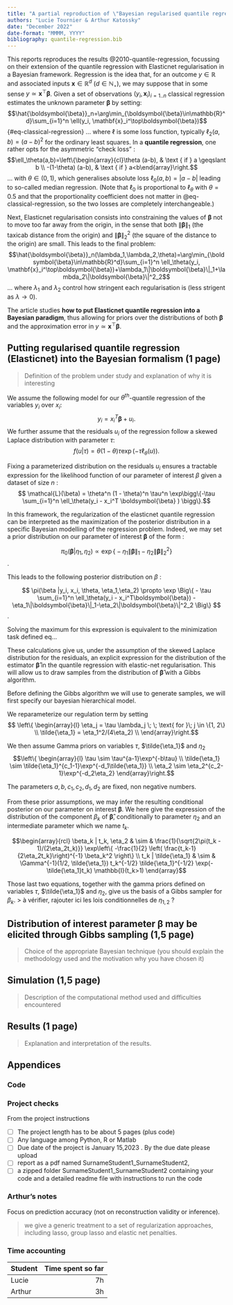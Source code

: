 ```yaml
---
title: "A partial reproduction of \"Bayesian regularised quantile regression\""
authors: "Lucie Tournier & Arthur Katossky"
date: "December 2022"
date-format: "MMMM, YYYY"
bibliography: quantile-regression.bib
---
```


This reports reproduces the results @2010-quantile-regression, focussing on their extension of the quantile regression with Elasticnet regularisation in a Bayesian framework. Regression is the idea that, for an outcome $y\in\mathbb{R}$ and associated inputs $\mathbf{x}\in\mathbb{R}^d$ ($d \in \mathbb{N}_\star$), we may suppose that in some sense $y\simeq \mathbf{x}^\top\boldsymbol{\beta}$. Given a set of observations $(y_i,\mathbf{x}_i)_{i=1..n}$ classical regression estimates the unknown parameter $\boldsymbol{\beta}$ by setting: $$\hat{\boldsymbol{\beta}}_n=\arg\min_{\boldsymbol{\beta}\in\mathbb{R}^d}\sum_{i=1}^n \ell(y_i, \mathbf{x}_i^\top\boldsymbol{\beta})$$ {#eq-classical-regression} ... where $\ell$ is some loss function, typically $\ell_2(a,b)=(a-b)^2$ for the ordinary least squares. In a **quantile regression**, one rather opts for the asymmetric "check loss" : $$\ell_\theta(a,b)=\left\{\begin{array}{cl}\theta (a-b), & \text { if } a \geqslant b \\ -(1-\theta) (a-b), & \text { if }  a<b\end{array}\right.$$ ... with $\theta\in(0,1)$, which generalises absolute loss $\ell_0(a,b)=|a-b|$ leading to so-called median regression. (Note that $\ell_0$ is proportional to $\ell_\theta$ with $\theta=0.5$ and that the proportionality coefficient does not matter in @eq-classical-regression, so the two losses are completely interchangeable.)

Next, Elasticnet regularisation consists into constraining the values of $\boldsymbol{\beta}$ not to move too far away from the origin, in the sense that both $\|\boldsymbol{\beta}\|_1$ (the taxicab distance from the origin) and $\|\boldsymbol{\beta}\|_2^2$ (the square of the distance to the origin) are small. This leads to the final problem: $$\hat{\boldsymbol{\beta}}_n(\lambda_1,\lambda_2,\theta)=\arg\min_{\boldsymbol{\beta}\in\mathbb{R}^d}\sum_{i=1}^n \ell_\theta(y_i, \mathbf{x}_i^\top\boldsymbol{\beta})+\lambda_1\|\boldsymbol{\beta}\|_1+\lambda_2\|\boldsymbol{\beta}\|^2_2$$ ... where $\lambda_1$ and $\lambda_2$ control how stringent each regularisation is (less strigent as $\lambda \to 0$).

The article studies **how to put Elasticnet quantile regression into a Bayesian paradigm**, thus allowing for priors over the distributions of both $\boldsymbol{\beta}$ and the approximation error in $y\simeq \mathbf{x}^\top\boldsymbol{\beta}$.

## Putting regularised quantile regression (Elasticnet) into the Bayesian formalism (1 page)

> Definition of the problem under study and explanation of why it is interesting

We assume the following model for our $\theta^{th}$-quantile regression of the variables $y_i$ over $x_i$: $$ y_i = x_i^T \boldsymbol{\beta} + u_i. $$ We further assume that the residuals $u_i$ of the regression follow a skewed Laplace distribution with parameter $\tau$: $$f(u|\tau) = \theta(1 - \theta) \tau \exp(-\tau \ell_\theta(u)).$$

Fixing a parameterized distribution on the residuals $u_i$ ensures a tractable expression for the likelihood function of our parameter of interest $\beta$ given a dataset of size $n$ : $$ \mathcal{L}(\beta) = \theta^n (1 - \theta)^n \tau^n \exp\bigg\{-\tau \sum_{i=1}^n \ell_\theta(y_i - x_i^T \boldsymbol{\beta} ) \bigg\}.$$

In this framework, the regularization of the elasticnet quantile regression can be interpreted as the maximization of the posterior distribution in a specific Bayesian modelling of the regression problem. Indeed, we may set a prior distribution on our parameter of interest $\boldsymbol{\beta}$ of the form :

$$ \pi_0(\boldsymbol{\beta} | \eta_1,\eta_2) \propto \exp \Big\{-\eta_1\|\boldsymbol{\beta}\|_1-\eta_2\|\boldsymbol{\beta}\|^2_2 \Big\} $$.

This leads to the following posterior distribution on $\beta$ :

$$ \pi(\beta |y_i, x_i, \theta, \eta_1,\eta_2) \propto \exp \Big\{ - \tau \sum_{i=1}^n \ell_\theta(y_i - x_i^T\boldsymbol{\beta})
-\eta_1\|\boldsymbol{\beta}\|_1-\eta_2\|\boldsymbol{\beta}\|^2_2 \Big\} $$.

Solving the maximum for this expression is equivalent to the minimization task defined eq...

These calculations give us, under the assumption of the skewed Laplace distribution for the residuals, an explicit expression for the distribution of the estimator $\boldsymbol{\hat{\beta}}$ in the quantile regression with elastic-net regularisation. This will allow us to draw samples from the distribution of $\boldsymbol{\hat{\beta}}$ with a Gibbs algorithm.

Before defining the Gibbs algorithm we will use to generate samples, we will first specify our bayesian hierarchical model.

We reparameterize our regulation term by setting $$ \left\{ \begin{array}{l} 
\eta_j = \tau \lambda_j \; \; \text{ for }\;  j \in \{1, 2\} \\
\tilde{\eta_1}  = \eta_1^2/(4\eta_2) \\
\end{array}\right.$$

We then assume Gamma priors on variables $\tau$, $\tilde{\eta_1}$ and $\eta_2$ $$\left\{ \begin{array}{l}
\tau \sim \tau^{a-1}\exp^{-b\tau} \\
\tilde{\eta_1} \sim \tilde{\eta_1}^{c_1-1}\exp^{-d_1\tilde{\eta_1}} \\
\eta_2 \sim \eta_2^{c_2-1}\exp^{-d_2\eta_2} 
\end{array}\right.$$

The parameters $a, b, c_1, c_2, d_1, d_2$ are fixed, non negative numbers.

From these prior assumptions, we may infer the resulting conditional posterior on our parameter on interest $\boldsymbol{\beta}$. We here give the expression of the distribution of the component $\beta_k$ of $\boldsymbol{\hat{\beta}}$, conditionally to parameter $\eta_2$ and an intermediate parameter which we name $t_k$.

$$\begin{array}{rcl}
\beta_k | t_k, \eta_2 & \sim & \frac{1}{\sqrt{2\pi(t_k - 1)/(2\eta_2t_k)}} \exp\left\{ -\frac{1}{2} \left( \frac{t_k-1}{2\eta_2t_k}\right)^{-1} \beta_k^2 \right\} \\
t_k | \tilde{\eta_1} & \sim & \Gamma^{-1}(1/2, \tilde{\eta_1}) t_k^{-1/2} \tilde{\eta_1}^{-1/2} \exp(-\tilde{\eta_1}t_k) \mathbb{I}(t_k>1)
\end{array}$$

Those last two equations, together with the gamma priors defined on variables $\tau$, $\tilde{\eta_1}$ and $\eta_2$, give us the basis of a Gibbs sampler for $\beta_k$. \> à vérifier, rajouter ici les lois conditionnelles de $\eta_{1,2}$ ?

## Distribution of interest parameter $\boldsymbol{\beta}$ may be elicited through Gibbs sampling (1,5 page)

> Choice of the appropriate Bayesian technique (you should explain the methodology used and the motivation why you have chosen it)

## Simulation (1,5 page)

> Description of the computational method used and difficulties encountered

## Results (1 page)

> Explanation and interpretation of the results.

## Appendices

### Code

### Project checks

From the project instructions

-   [ ] The project length has to be about 5 pages (plus code)
-   [ ] Any language among Python, $\mathrm{R}$ or Matlab
-   [ ] Due date of the project is January 15,2023 . By the due date please upload
-   [ ] report as a pdf named SurnameStudent1_SurnameStudent2,
-   [ ] a zipped folder SurnameStudent1_SurnameStudent2 containing your code and a detailed readme file with instructions to run the code

### Arthur's notes

Focus on prediction accuracy (not on reconstruction validity or inference).

> we give a generic treatment to a set of regularization approaches, including lasso, group lasso and elastic net penalties.

### Time accounting

| Student | Time spent so far |
|---------|------------------:|
| Lucie   |                7h |
| Arthur  |                3h |
